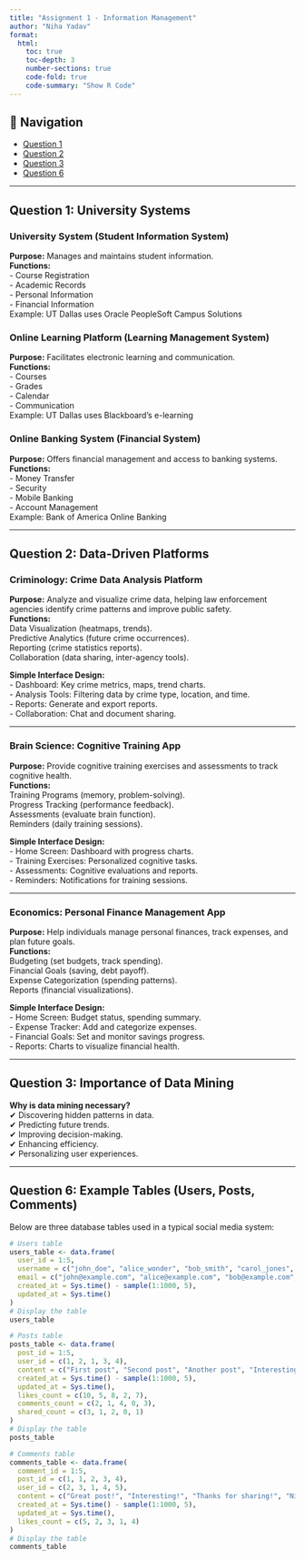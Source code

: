 ```yaml
---
title: "Assignment 1 - Information Management"
author: "Niha Yadav"
format: 
  html:
    toc: true
    toc-depth: 3
    number-sections: true
    code-fold: true
    code-summary: "Show R Code"
---
```



## **🔗 Navigation**
-  [Question 1](#question1)  
-  [Question 2](#question2)  
-  [Question 3](#question3)  
-  [Question 6](#question6)  

---

## **Question 1: University Systems** {#question1}

### **University System (Student Information System)**  
**Purpose:** Manages and maintains student information.  
**Functions:**  
- Course Registration  
- Academic Records  
- Personal Information  
- Financial Information  
Example: UT Dallas uses Oracle PeopleSoft Campus Solutions 

### **Online Learning Platform (Learning Management System)**  
**Purpose:** Facilitates electronic learning and communication.  
**Functions:**  
- Courses  
- Grades  
- Calendar  
- Communication  
Example: UT Dallas uses Blackboard's e-learning  

### **Online Banking System (Financial System)**  
**Purpose:** Offers financial management and access to banking systems.  
**Functions:**  
- Money Transfer  
- Security  
- Mobile Banking  
- Account Management  
Example: Bank of America Online Banking  

---

## **Question 2: Data-Driven Platforms** {#question2}

### **Criminology: Crime Data Analysis Platform**  
**Purpose:** Analyze and visualize crime data, helping law enforcement agencies identify crime patterns and improve public safety.  
**Functions:**  
  Data Visualization (heatmaps, trends).  
  Predictive Analytics (future crime occurrences).  
  Reporting (crime statistics reports).  
  Collaboration (data sharing, inter-agency tools).  

**Simple Interface Design:**  
- Dashboard: Key crime metrics, maps, trend charts.  
- Analysis Tools: Filtering data by crime type, location, and time.  
- Reports: Generate and export reports.  
- Collaboration: Chat and document sharing.  

---

### **Brain Science: Cognitive Training App**  
**Purpose:** Provide cognitive training exercises and assessments to track cognitive health.  
**Functions:**  
  Training Programs (memory, problem-solving).  
  Progress Tracking (performance feedback).  
  Assessments (evaluate brain function).  
  Reminders (daily training sessions).  

**Simple Interface Design:**  
- Home Screen: Dashboard with progress charts.  
- Training Exercises: Personalized cognitive tasks.  
- Assessments: Cognitive evaluations and reports.  
- Reminders: Notifications for training sessions.  

---

### **Economics: Personal Finance Management App**  
**Purpose:** Help individuals manage personal finances, track expenses, and plan future goals.  
**Functions:**  
  Budgeting (set budgets, track spending).  
  Financial Goals (saving, debt payoff).  
  Expense Categorization (spending patterns).  
  Reports (financial visualizations).  

**Simple Interface Design:**  
- Home Screen: Budget status, spending summary.  
- Expense Tracker: Add and categorize expenses.  
- Financial Goals: Set and monitor savings progress.  
- Reports: Charts to visualize financial health.  

---

## **Question 3: Importance of Data Mining** {#question3}

**Why is data mining necessary?**  
✔ Discovering hidden patterns in data.  
✔ Predicting future trends.  
✔ Improving decision-making.  
✔ Enhancing efficiency.  
✔ Personalizing user experiences.  

---

## **Question 6: Example Tables (Users, Posts, Comments)** {#question6}

Below are three database tables used in a typical social media system:  

```r
# Users table
users_table <- data.frame(
  user_id = 1:5,
  username = c("john_doe", "alice_wonder", "bob_smith", "carol_jones", "eve_wood"),
  email = c("john@example.com", "alice@example.com", "bob@example.com", "carol@example.com", "eve@example.com"),
  created_at = Sys.time() - sample(1:1000, 5),
  updated_at = Sys.time()
)
# Display the table
users_table
```


```r
# Posts table
posts_table <- data.frame(
  post_id = 1:5,
  user_id = c(1, 2, 1, 3, 4),
  content = c("First post", "Second post", "Another post", "Interesting post", "Final post"),
  created_at = Sys.time() - sample(1:1000, 5),
  updated_at = Sys.time(),
  likes_count = c(10, 5, 8, 2, 7),
  comments_count = c(2, 1, 4, 0, 3),
  shared_count = c(3, 1, 2, 0, 1)
)
# Display the table
posts_table
```


```r
# Comments table
comments_table <- data.frame(
  comment_id = 1:5,
  post_id = c(1, 1, 2, 3, 4),
  user_id = c(2, 3, 1, 4, 5),
  content = c("Great post!", "Interesting!", "Thanks for sharing!", "Nice!", "I agree!"),
  created_at = Sys.time() - sample(1:1000, 5),
  updated_at = Sys.time(),
  likes_count = c(5, 2, 3, 1, 4)
)
# Display the table
comments_table
```